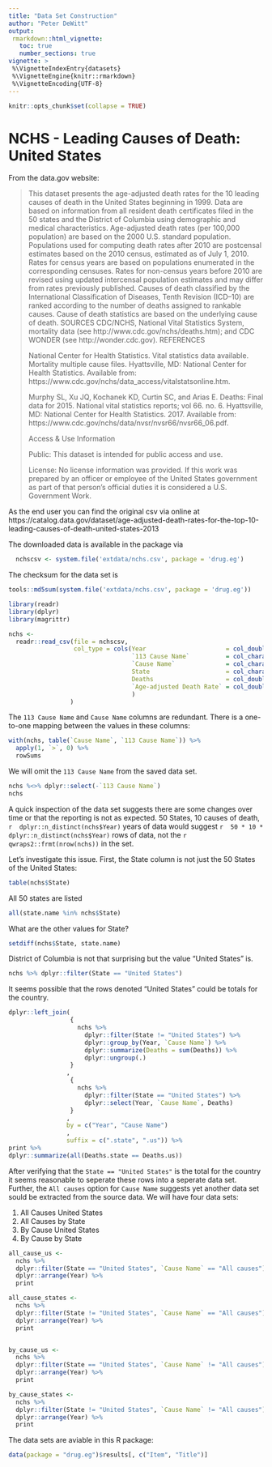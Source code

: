```yaml
---
title: "Data Set Construction"
author: "Peter DeWitt"
output:
 rmarkdown::html_vignette:
   toc: true
   number_sections: true
vignette: >
 %\VignetteIndexEntry{datasets}
 %\VignetteEngine{knitr::rmarkdown}
 %\VignetteEncoding{UTF-8}
---
```



```r
knitr::opts_chunk$set(collapse = TRUE)
```


# NCHS - Leading Causes of Death: United States

From the data.gov website:

> This dataset presents the age-adjusted death rates for the 10 leading causes of death in the United States beginning in 1999. Data are based on information from all resident death certificates filed in the 50 states and the District of Columbia using demographic and medical characteristics. Age-adjusted death rates (per 100,000 population) are based on the 2000 U.S. standard population. Populations used for computing death rates after 2010 are postcensal estimates based on the 2010 census, estimated as of July 1, 2010. Rates for census years are based on populations enumerated in the corresponding censuses. Rates for non-census years before 2010 are revised using updated intercensal population estimates and may differ from rates previously published. Causes of death classified by the International Classification of Diseases, Tenth Revision (ICD–10) are ranked according to the number of deaths assigned to rankable causes. Cause of death statistics are based on the underlying cause of death. SOURCES CDC/NCHS, National Vital Statistics System, mortality data (see http://www.cdc.gov/nchs/deaths.htm); and CDC WONDER (see http://wonder.cdc.gov). REFERENCES
>
> National Center for Health Statistics. Vital statistics data available. Mortality multiple cause files. Hyattsville, MD: National Center for Health Statistics. Available from: https://www.cdc.gov/nchs/data_access/vitalstatsonline.htm.
>
> Murphy SL, Xu JQ, Kochanek KD, Curtin SC, and Arias E. Deaths: Final data for 2015. National vital statistics reports; vol 66. no. 6. Hyattsville, MD: National Center for Health Statistics. 2017. Available from: https://www.cdc.gov/nchs/data/nvsr/nvsr66/nvsr66_06.pdf.
>
> Access & Use Information
>
> Public: This dataset is intended for public access and use.
>
> License: No license information was provided. If this work was prepared by an officer or employee of the United States government as part of that person's official duties it is considered a U.S. Government Work.


As the end user you can find the original csv via online at
https://catalog.data.gov/dataset/age-adjusted-death-rates-for-the-top-10-leading-causes-of-death-united-states-2013

The downloaded data is available in the package via

```r
  nchscsv <- system.file('extdata/nchs.csv', package = 'drug.eg')
```


The checksum for the data set is

```r
tools::md5sum(system.file('extdata/nchs.csv', package = 'drug.eg'))

```
```r
library(readr)
library(dplyr)
library(magrittr)
```



```r
nchs <-
  readr::read_csv(file = nchscsv,
                  col_type = cols(Year                      = col_double(),
                                  `113 Cause Name`          = col_character(),
                                  `Cause Name`              = col_character(),
                                  State                     = col_character(),
                                  Deaths                    = col_double(),
                                  `Age-adjusted Death Rate` = col_double()
                                  )
                 )
```


The `113 Cause Name` and `Cause Name` columns are redundant.  There is a
one-to-one mapping between the values in these columns:

```r
with(nchs, table(`Cause Name`, `113 Cause Name`)) %>%
  apply(1, `>`, 0) %>%
  rowSums
```


We will omit the `113 Cause Name` from the saved data set.

```r
nchs %<>% dplyr::select(-`113 Cause Name`)
nchs
```


A quick inspection of the data set suggests there are some changes over time
or that the reporting is not as expected.  50 States, 10 causes of death, 
``r  dplyr::n_distinct(nchs$Year)  ``
years of data would suggest
``r  50 * 10 * dplyr::n_distinct(nchs$Year)  ``
rows of data, not the 
``r  qwraps2::frmt(nrow(nchs))  ``
in the set.

Let's investigate this issue.  First, the State column is not just the 50
States of the United States:

```r
table(nchs$State)
```


All 50 states are listed

```r
all(state.name %in% nchs$State)
```


What are the other values for State?

```r
setdiff(nchs$State, state.name)
```


District of Columbia is not that surprising but the value "United States" is.

```r
nchs %>% dplyr::filter(State == "United States")
```


It seems possible that the rows denoted "United States" could be totals for
the country.

```r
dplyr::left_join(
                 {
                   nchs %>%
                     dplyr::filter(State != "United States") %>%
                     dplyr::group_by(Year, `Cause Name`) %>%
                     dplyr::summarize(Deaths = sum(Deaths)) %>%
                     dplyr::ungroup(.)
                 }
                ,
                 { 
                   nchs %>%
                     dplyr::filter(State == "United States") %>%
                     dplyr::select(Year, `Cause Name`, Deaths)
                 }
                ,
                by = c("Year", "Cause Name")
                ,
                suffix = c(".state", ".us")) %>%
print %>%
dplyr::summarize(all(Deaths.state == Deaths.us))
```


After verifying that the `State == "United States"` is the total for the
country it seems reasonable to seperate these rows into a seperate data set.
Further, the `All causes` option for `Cause Name` suggests yet another data
set sould be extracted from the source data.  We will have four data sets:

1. All Causes United States
2. All Causes by State
3. By Cause United States
4. By Cause by State

```r
all_cause_us <-
  nchs %>%
  dplyr::filter(State == "United States", `Cause Name` == "All causes") %>%
  dplyr::arrange(Year) %>%
  print

all_cause_states <-
  nchs %>%
  dplyr::filter(State != "United States", `Cause Name` == "All causes") %>%
  dplyr::arrange(Year) %>%
  print


by_cause_us <-
  nchs %>%
  dplyr::filter(State == "United States", `Cause Name` != "All causes") %>%
  dplyr::arrange(Year) %>%
  print

by_cause_states <-
  nchs %>%
  dplyr::filter(State != "United States", `Cause Name` != "All causes") %>%
  dplyr::arrange(Year) %>%
  print
```


The data sets are aviable in this R package:

```r
data(package = "drug.eg")$results[, c("Item", "Title")]
```

